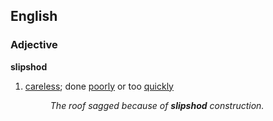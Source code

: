 ==English==
===Adjective===
'''slipshod'''
#[[careless]]; done [[poor]]ly or too [[quickly]]
#:''The roof sagged because of '''slipshod''' construction.''